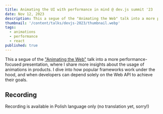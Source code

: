 ```yaml
---
title: Animating the UI with performance in mind @ dev.js summit '23
date: Nov 12, 2023
description: This a segue of the "Animating the Web" talk into a more performance-focused presentation, where I share more insights about the usage of animations in products. I dive into how popular frameworks work under the hood, and when developers can depend solely on the Web API to achieve their goals.
thumbnail: '/content/talks/devjs-2023/thumbnail.webp'
tags:
  - animations
  - performance
  - react
published: true
---
```


This a segue of the ["Animating the Web"](/blog/animating-the-web-sfi-2023) talk into a more performance-focused presentation, where I share more insights about the usage of animations in products. I dive into how popular frameworks work under the hood, and when developers can depend solely on the Web API to achieve their goals.

## Recording

<MdxAside>
  Recording is available in Polish language only (no translation yet, sorry!)
</MdxAside>

<MdxYoutubeEmbed
  src='https://www.youtube.com/embed/j29Uacx_nEs?si=XEB8WD965SvTSkIe'
  title='Animating the UI with performance in mind @ dev.js summit'
  caption='A video recording of me speaking at the dev.js summit remote conference'
/>
